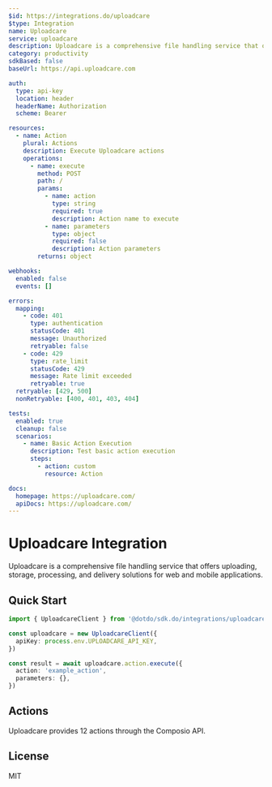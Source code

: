 ```yaml
---
$id: https://integrations.do/uploadcare
$type: Integration
name: Uploadcare
service: uploadcare
description: Uploadcare is a comprehensive file handling service that offers uploading, storage, processing, and delivery solutions for web and mobile applications.
category: productivity
sdkBased: false
baseUrl: https://api.uploadcare.com

auth:
  type: api-key
  location: header
  headerName: Authorization
  scheme: Bearer

resources:
  - name: Action
    plural: Actions
    description: Execute Uploadcare actions
    operations:
      - name: execute
        method: POST
        path: /
        params:
          - name: action
            type: string
            required: true
            description: Action name to execute
          - name: parameters
            type: object
            required: false
            description: Action parameters
        returns: object

webhooks:
  enabled: false
  events: []

errors:
  mapping:
    - code: 401
      type: authentication
      statusCode: 401
      message: Unauthorized
      retryable: false
    - code: 429
      type: rate_limit
      statusCode: 429
      message: Rate limit exceeded
      retryable: true
  retryable: [429, 500]
  nonRetryable: [400, 401, 403, 404]

tests:
  enabled: true
  cleanup: false
  scenarios:
    - name: Basic Action Execution
      description: Test basic action execution
      steps:
        - action: custom
          resource: Action

docs:
  homepage: https://uploadcare.com/
  apiDocs: https://uploadcare.com/
---
```


# Uploadcare Integration

Uploadcare is a comprehensive file handling service that offers uploading, storage, processing, and delivery solutions for web and mobile applications.

## Quick Start

```typescript
import { UploadcareClient } from '@dotdo/sdk.do/integrations/uploadcare'

const uploadcare = new UploadcareClient({
  apiKey: process.env.UPLOADCARE_API_KEY,
})

const result = await uploadcare.action.execute({
  action: 'example_action',
  parameters: {},
})
```

## Actions

Uploadcare provides 12 actions through the Composio API.

## License

MIT
